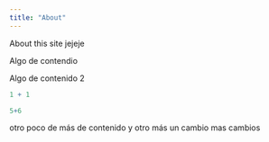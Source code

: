 ```yaml
---
title: "About"
---
```


About this site jejeje

Algo de contendio

Algo de contenido 2

```r
1 + 1

5+6
```
 otro poco de más de contenido 
 y otro más
 un cambio mas
 cambios
 